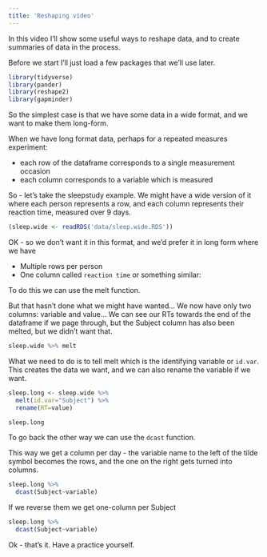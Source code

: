 ```yaml
---
title: 'Reshaping video'
---
```


In this video I'll show some useful ways to reshape data, and to create
summaries of data in the process.

Before we start I'll just load a few packages that we'll use later.

```r
library(tidyverse)
library(pander)
library(reshape2)
library(gapminder)
```

So the simplest case is that we have some data in a wide format, and we want to
make them long-form.

When we have long format data, perhaps for a repeated measures experiment:

-   each row of the dataframe corresponds to a single measurement occasion
-   each column corresponds to a variable which is measured

So - let's take the sleepstudy example. We might have a wide version of it where
each person represents a row, and each column represents their reaction time,
measured over 9 days.

```r
(sleep.wide <- readRDS('data/sleep.wide.RDS'))
```

OK - so we don't want it in this format, and we'd prefer it in long form where
we have

-   Multiple rows per person
-   One column called `reaction time` or something similar:

To do this we can use the melt function.

But that hasn't done what we might have wanted... We now have only two columns:
variable and value... We can see our RTs towards the end of the dataframe if we
page through, but the Subject column has also been melted, but we didn't want
that.

```r
sleep.wide %>% melt
```

What we need to do is to tell melt which is the identifying variable or
`id.var`. This creates the data we want, and we can also rename the variable if
we want.

```r
sleep.long <- sleep.wide %>%
  melt(id.var="Subject") %>%
  rename(RT=value)

sleep.long
```

To go back the other way we can use the `dcast` function.

This way we get a column per day - the variable name to the left of the tilde
symbol becomes the rows, and the one on the right gets turned into columns.

```r
sleep.long %>%
  dcast(Subject~variable)
```

If we reverse them we get one-column per Subject

```r
sleep.long %>%
  dcast(Subject~variable)
```

Ok - that's it. Have a practice yourself.
